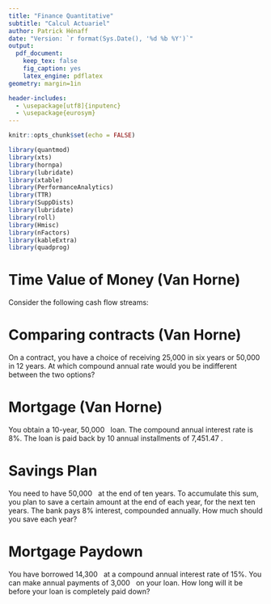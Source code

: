 ```yaml
---
title: "Finance Quantitative"
subtitle: "Calcul Actuariel"
author: Patrick Hénaff
date: "Version: `r format(Sys.Date(), '%d %b %Y')`"
output:
  pdf_document:
    keep_tex: false
    fig_caption: yes
    latex_engine: pdflatex
geometry: margin=1in

header-includes:
  - \usepackage[utf8]{inputenc}
  - \usepackage{eurosym}
---
```


```r
knitr::opts_chunk$set(echo = FALSE)
```

```r
library(quantmod)
library(xts)
library(hornpa)
library(lubridate)
library(xtable)
library(PerformanceAnalytics)
library(TTR)
library(SuppDists)
library(lubridate)
library(roll)
library(Hmisc)
library(nFactors)
library(kableExtra)
library(quadprog)
```

# Time Value of Money (Van Horne)
 
Consider the following cash flow streams:

\begin{table}[ht]
  \centering
\begin{tabular}{llllll}
\toprule \\
Year & 1 & 2 & 3 & 4 & 5 \\
\midrule
W & 100 & 200 & 200 & 300 & 300 \\
X & 600 &     &     &     & \\
Y &     &     &     &     & 1200 \\
Z & 200 &     & 500 &     & 300 \\
\bottomrule
\end{tabular}
\end{table}

\begin{enumerate}
  \item Compute the future value of each stream at a compounded rate of 10\%.
  \item Compute the present value of each stream at a compounded rate of 14\%.
\end{enumerate}


# Comparing contracts (Van Horne)

On a contract, you have a choice of receiving 25,000 \euro in six years or 50,000 \euro in 12 years. At which compound annual rate would you be indifferent between the two options?


# Mortgage (Van Horne)

You obtain a 10-year, 50,000 \euro\  loan. The compound annual interest rate is 8\%. The loan is paid back by 10 annual installments of 7,451.47 \euro. 

\begin{enumerate}
\item How much of the first year payment is principal?
\item How much total interest will be paid over the life of the loan?
\end{enumerate}

# Savings Plan

You need to have 50,000 \euro\  at the end of ten years. To accumulate this sum, you plan to save a certain amount at the end of each year, for the next ten years. The bank pays 8\% interest, compounded annually. How much should you save each year?


# Mortgage Paydown

You have borrowed 14,300 \euro\  at a compound annual interest rate of 15\%. You can make annual payments of 3,000 \euro\  on your loan. How long will it be before your loan is completely paid down?

